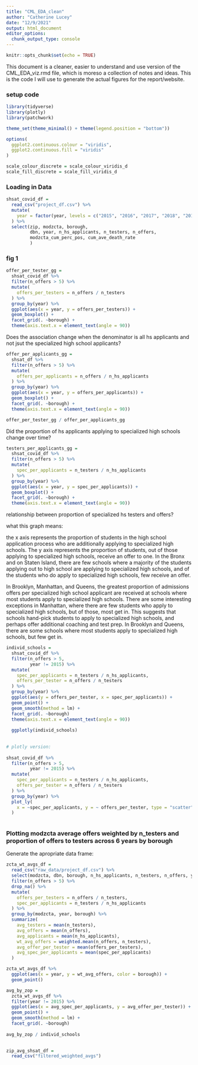 ```yaml
---
title: "CML_EDA_clean"
author: "Catherine Lucey"
date: "12/9/2021"
output: html_document
editor_options: 
  chunk_output_type: console
---
```


```r
knitr::opts_chunk$set(echo = TRUE)
```

This document is a cleaner, easier to understand and use version of the CML_EDA_viz.rmd file, which is moreso a collection of notes and ideas. This is the code I will use to generate the actual figures for the report/website.

### setup code

```r
library(tidyverse)
library(plotly)
library(patchwork)

theme_set(theme_minimal() + theme(legend.position = "bottom"))

options(
  ggplot2.continuous.colour = "viridis",
  ggplot2.continuous.fill = "viridis"
)

scale_colour_discrete = scale_colour_viridis_d
scale_fill_discrete = scale_fill_viridis_d
```

### Loading in Data

```r

shsat_covid_df = 
  read_csv("project_df.csv") %>%
  mutate(
    year = factor(year, levels = c("2015", "2016", "2017", "2018", "2019", "2020"))
  ) %>% 
  select(zip, modzcta, borough, 
         dbn, year, n_hs_applicants, n_testers, n_offers, 
         modzcta_cum_perc_pos, cum_ave_death_rate
         )

```

### fig 1

```r

offer_per_tester_gg =
  shsat_covid_df %>%
  filter(n_offers > 5) %>% 
  mutate(
    offers_per_testers = n_offers / n_testers
  ) %>% 
  group_by(year) %>% 
  ggplot(aes(x = year, y = offers_per_testers)) +
  geom_boxplot() +
  facet_grid(. ~borough) +
  theme(axis.text.x = element_text(angle = 90))

```

Does the association change when the denominator is all hs applicants and not jsut the specialized high school applicants?

```r

offer_per_applicants_gg =
  shsat_df %>%
  filter(n_offers > 5) %>% 
  mutate(
    offers_per_applicants = n_offers / n_hs_applicants
  ) %>% 
  group_by(year) %>% 
  ggplot(aes(x = year, y = offers_per_applicants)) +
  geom_boxplot() +
  facet_grid(. ~borough) +
  theme(axis.text.x = element_text(angle = 90))

offer_per_tester_gg / offer_per_applicants_gg

```

Did the proportion of hs applicants applying to specialized high schools change over time?

```r

testers_per_applicants_gg =
  shsat_covid_df %>%
  filter(n_offers > 5) %>% 
  mutate(
    spec_per_applicants = n_testers / n_hs_applicants
  ) %>% 
  group_by(year) %>% 
  ggplot(aes(x = year, y = spec_per_applicants)) +
  geom_boxplot() +
  facet_grid(. ~borough) +
  theme(axis.text.x = element_text(angle = 90))


```

relationship between proportion of specialized hs testers and offers?


what this graph means:

the x axis represents the proportion of students in the high school application process who are additionally applying to specialized high schools. The y axis represents the proportion of students, out of those applying to specialized high schools, receive an offer to one. In the Bronx and on Staten Island, there are few schools where a majority of the students applying out to high school are applying to specialized high schools, and of the students who do apply to specialized high schools, few receive an offer. 

In Brooklyn, Manhattan, and Queens, the greatest proportion of admissions offers per specialized high school applicant are received at schools where most students apply to specialized high schools. There are some interesting exceptions in Manhattan, where there are few students who apply to specialized high schools, but of those, most get in. This suggests that schools hand-pick students to apply to specialized high schools, and perhaps offer additional coaching and test prep. In Brooklyn and Queens, there are some schools where most students apply to specialized high schools, but few get in.

```r

individ_schools =
  shsat_covid_df %>%
  filter(n_offers > 5,
         year != 2015) %>% 
  mutate(
    spec_per_applicants = n_testers / n_hs_applicants,
    offers_per_tester = n_offers / n_testers
  ) %>% 
  group_by(year) %>% 
  ggplot(aes(y = offers_per_tester, x = spec_per_applicants)) +
  geom_point() +
  geom_smooth(method = lm) +
  facet_grid(. ~borough)
  theme(axis.text.x = element_text(angle = 90))
  
  ggplotly(individ_schools)  
  
  
# plotly version:
  
shsat_covid_df %>%
  filter(n_offers > 5,
         year != 2015) %>% 
  mutate(
    spec_per_applicants = n_testers / n_hs_applicants,
    offers_per_tester = n_offers / n_testers
  ) %>% 
  group_by(year) %>% 
  plot_ly(
    x = ~spec_per_applicants, y = ~ offers_per_tester, type = "scatter", mode = "markers"
  )
  


```


### Plotting modzcta average offers weighted by n_testers and proportion of offers to testers across 6 years by borough

Generate the apropriate data frame:



```r

zcta_wt_avgs_df =
  read_csv("raw_data/project_df.csv") %>%
  select(modzcta, dbn, borough, n_hs_applicants, n_testers, n_offers, year, modzcta_cum_perc_pos, cum_ave_death_rate) %>%
  filter(n_offers > 5) %>% 
  drop_na() %>% 
  mutate(
    offers_per_testers = n_offers / n_testers,
    spec_per_applicants = n_testers / n_hs_applicants
  ) %>% 
  group_by(modzcta, year, borough) %>% 
  summarize(
    avg_testers = mean(n_testers),
    avg_offers = mean(n_offers),
    avg_applicants = mean(n_hs_applicants),
    wt_avg_offers = weighted.mean(n_offers, n_testers),
    avg_offer_per_tester = mean(offers_per_testers),
    avg_spec_per_applicants = mean(spec_per_applicants)
  )

zcta_wt_avgs_df %>% 
  ggplot(aes(x = year, y = wt_avg_offers, color = borough)) +
  geom_point()

avg_by_zop =
  zcta_wt_avgs_df %>% 
  filter(year != 2015) %>% 
  ggplot(aes(x = avg_spec_per_applicants, y = avg_offer_per_tester)) +
  geom_point() +
  geom_smooth(method = lm) +
  facet_grid(. ~borough)
  
avg_by_zop / individ_schools
  


```


```r

zip_avg_shsat_df =
  read_csv("filtered_weighted_avgs")

```

